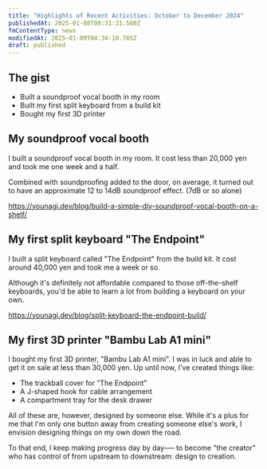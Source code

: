 ```yaml
---
title: "Highlights of Recent Activities: October to December 2024"
publishedAt: 2025-01-08T00:31:31.560Z
fmContentType: news
modifiedAt: 2025-01-09T04:34:10.785Z
draft: published
---
```


## The gist

- Built a soundproof vocal booth in my room
- Built my first split keyboard from a build kit
- Bought my first 3D printer

## My soundproof vocal booth

I built a soundproof vocal booth in my room. It cost less than 20,000 yen and took me one week and a half.

Combined with soundproofing added to the door, on average, it turned out to have an approximate 12 to 14dB soundproof effect. (7dB or so alone)

https://younagi.dev/blog/build-a-simple-diy-soundproof-vocal-booth-on-a-shelf/

## My first split keyboard "The Endpoint"

I built a split keyboard called "The Endpoint" from the build kit. It cost around 40,000 yen and took me a week or so.

Although it's definitely not affordable compared to those off-the-shelf keyboards, you'd be able to learn a lot from building a keyboard on your own.

https://younagi.dev/blog/split-keyboard-the-endpoint-build/

## My first 3D printer "Bambu Lab A1 mini"

I bought my first 3D printer, "Bambu Lab A1 mini". I was in luck and able to get it on sale at less than 30,000 yen.
Up until now, I've created things like:

- The trackball cover for "The Endpoint"
- A J-shaped hook for cable arrangement
- A compartment tray for the desk drawer

All of these are, however, designed by someone else. While it's a plus for me that I'm only one button away from creating someone else's work, I envision designing things on my own down the road.

To that end, I keep making progress day by day──  to become "the creator" who has control of from upstream to downstream: design to creation.
